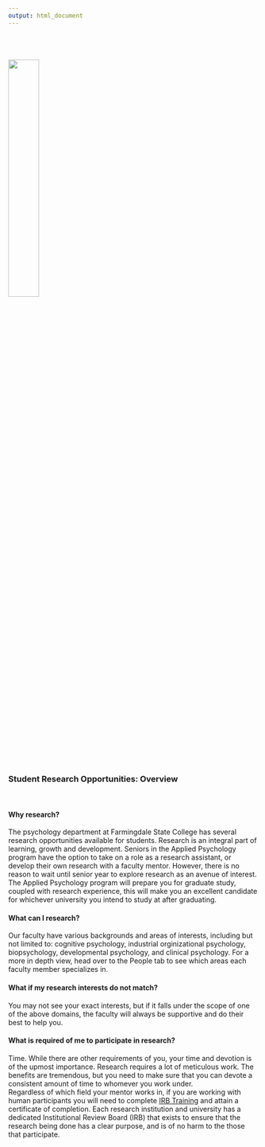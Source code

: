 ---
output: html_document
---
<br><br><br>
![](images/fsc-logo-rgb.jpg){width=35%}

<br>
<br>

### **Student Research Opportunities: Overview**

<br>


#### **Why research?**

The psychology department at Farmingdale State College has several research opportunities available for students. Research is an integral part of learning, growth and development. Seniors in the Applied Psychology program have the option to take on a role as a research assistant, or develop their own research with a faculty mentor. However, there is no reason to wait until senior year to explore research as an avenue of interest. The Applied Psychology program will prepare you for graduate study, coupled with research experience, this will make you an excellent candidate for whichever university you intend to study at after graduating. 
<br>

#### **What can I research?**

Our faculty have various backgrounds and areas of interests, including but not limited to: cognitive psychology, industrial orginizational psychology, biopsychology, developmental psychology, and clinical psychology. For a more in depth view, head over to the People tab to see which areas each faculty member specializes in. 
<br>

#### **What if my research interests do not match?**

You may not see your exact interests, but if it falls under the scope of one of the above domains, the faculty will always be supportive and do their best to help you. 


#### **What is required of me to participate in research?**


Time. While there are other requirements of you, your time and devotion is of the upmost importance. Research requires a lot of meticulous work. The benefits are tremendous, but you need to make sure that you can devote a consistent amount of time to whomever you work under.
<br>
Regardless of which field your mentor works in, if you are working with human participants you will need to complete [IRB Training](https://www.citiprogram.org/default.asp) and attain a certificate of completion. Each research institution and university has a dedicated Institutional Review Board (IRB) that exists to ensure that the research being done has a clear purpose, and is of no harm to the those that participate. 




